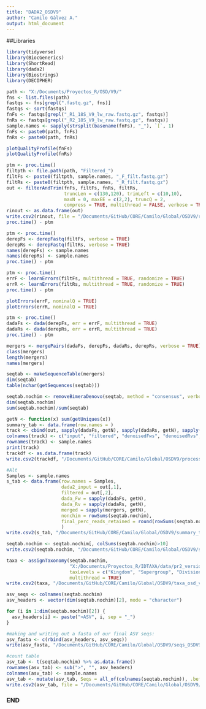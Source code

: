 ```yaml
---
title: "DADA2_OSDV9"
author: "Camilo Gálvez A."
output: html_document
---
```


##Libraries
```r
library(tidyverse)
library(BiocGenerics)
library(ShortRead)
library(dada2)
library(Biostrings)
library(DECIPHER)
```

```r
path <- "X:/Documents/Proyectos_R/OSD/V9/"
fns <- list.files(path)
fastqs <- fns[grepl(".fastq.gz", fns)]
fastqs <- sort(fastqs)
fnFs <- fastqs[grepl("_R1_18S_V9_lw_raw.fastq.gz", fastqs)]
fnRs <- fastqs[grepl("_R2_18S_V9_lw_raw.fastq.gz", fastqs)]
sample.names <- sapply(strsplit(basename(fnFs), "_"), `[`, 1)
fnFs <- paste0(path, fnFs)
fnRs <- paste0(path, fnRs)
```

```r
plotQualityProfile(fnFs)
plotQualityProfile(fnRs)
```

```r
ptm <- proc.time()
filtpth <- file.path(path, "Filtered_")
filtFs <- paste0(filtpth, sample.names, "_F_filt.fastq.gz")
filtRs <- paste0(filtpth, sample.names, "_R_filt.fastq.gz")
out <- filterAndTrim(fnFs, filtFs, fnRs, filtRs, 
                     truncLen = c(130,120), trimLeft = c(10,10),
                     maxN = 0, maxEE = c(2,2), truncQ = 2, 
                     compress = TRUE, multithread = FALSE, verbose = TRUE)
rinout <- as.data.frame(out)
write.csv2(rinout, file = "/Documents/GitHub/CORE/Camilo/Global/OSDV9/reads_out_v9.csv")
proc.time() - ptm
```

```r
ptm <- proc.time()
derepFs <- derepFastq(filtFs, verbose = TRUE)
derepRs <- derepFastq(filtRs, verbose = TRUE)
names(derepFs) <- sample.names
names(derepRs) <- sample.names
proc.time() - ptm
```

```r
ptm <- proc.time()
errF <- learnErrors(filtFs, multithread = TRUE, randomize = TRUE)
errR <- learnErrors(filtRs, multithread = TRUE, randomize = TRUE)
proc.time() - ptm
```

```r
plotErrors(errF, nominalQ = TRUE)
plotErrors(errR, nominalQ = TRUE)
```

```r
ptm <- proc.time()
dadaFs <- dada(derepFs, err = errF, multithread = TRUE)
dadaRs <- dada(derepRs, err = errR, multithread = TRUE)
proc.time() - ptm
```

```r
mergers <- mergePairs(dadaFs, derepFs, dadaRs, derepRs, verbose = TRUE)
class(mergers)
length(mergers)
names(mergers)
```

```r
seqtab <- makeSequenceTable(mergers)
dim(seqtab)
table(nchar(getSequences(seqtab)))
```

```r
seqtab.nochim <- removeBimeraDenovo(seqtab, method = "consensus", verbose = TRUE)
dim(seqtab.nochim)
sum(seqtab.nochim)/sum(seqtab)
```

```r
getN <- function(x) sum(getUniques(x))
summary_tab <- data.frame(row.names = )
track <- cbind(out, sapply(dadaFs, getN), sapply(dadaRs, getN), sapply(mergers,getN), rowSums(seqtab.nochim))
colnames(track) <- c("input", "filtered", "denoisedFws", "denoisedRvs", "merged", "nochim")
rownames(track) <- sample.names
print(track)
trackdf <- as.data.frame(track)
write.csv2(trackdf, "/Documents/GitHub/CORE/Camilo/Global/OSDV9/process_check_v9.csv")

#Alt
Samples <- sample.names
s_tab <- data.frame(row.names = Samples,
                    dada2_input = out[,1],
                    filtered = out[,2], 
                    dada_Fw = sapply(dadaFs, getN), 
                    dada_Rv = sapply(dadaRs, getN), 
                    merged = sapply(mergers, getN), 
                    nonchim = rowSums(seqtab.nochim), 
                    final_perc_reads_retained = round(rowSums(seqtab.nochim)/out[,1]*100, 1)
                    )
write.csv2(s_tab, "/Documents/GitHub/CORE/Camilo/Global/OSDV9/summary_tab_dada2_v9.csv")
```

```r
seqtab.nochim <- seqtab.nochim[, colSums(seqtab.nochim)>10]
write.csv2(seqtab.nochim, "/Documents/GitHub/CORE/Camilo/Global/OSDV9/seqtab_nonchim_v9.csv")
```

```r
taxa <- assignTaxonomy(seqtab.nochim, 
                       "X:/Documents/Proyectos_R/IDTAXA/data/pr2_version_4.14.0_SSU_dada2.fasta.gz", 
                       taxLevels = c("Kingdom", "Supergroup", "Division", "Class", "Order", "Family", "Genus", "Species"), 
                       multithread = TRUE)
write.csv2(taxa, "/Documents/GitHub/CORE/Camilo/Global/OSDV9/taxa_osd_v9.csv")
```

```r
asv_seqs <- colnames(seqtab.nochim)
asv_headers <- vector(dim(seqtab.nochim)[2], mode = "character")

for (i in 1:dim(seqtab.nochim)[2]) {
  asv_headers[i] <- paste(">ASV", i, sep = "_")
}

#making and writing out a fasta of our final ASV seqs:
asv_fasta <- c(rbind(asv_headers, asv_seqs))
write(asv_fasta, "/Documents/GitHub/CORE/Camilo/Global/OSDV9/seqs_OSDV9.fasta") #Will be send to dropbox, not sure if push to dataset repository

#count table
asv_tab <- t(seqtab.nochim) %>% as.data.frame()
rownames(asv_tab) <- sub(">", "", asv_headers)
colnames(asv_tab) <- sample.names
asv_tab <- mutate(asv_tab, Seqs = all_of(colnames(seqtab.nochim)), .before = "OSD002")
write.csv2(asv_tab, file = "/Documents/GitHub/CORE/Camilo/Global/OSDV9/ASV_counts_OSDV9.csv")
```

### END ###